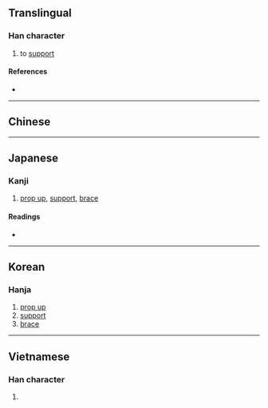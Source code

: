 {{character info/new}}
==Translingual==

===Han character===
{{Han char|rn=92|rad=牙|as=08|sn=12|four=90240|canj=FBRMH|ids=⿱⿱龸口牙}}

# to [[support]]

====References====
* {{Han ref|kx=0695.100|dkj=19919|dj=1108.120|hdz=21420.090|uh=725A|ud=29274|bh=DA67|bd=55911}}

----

==Chinese==
{{zh-see|撐|v}}

----

==Japanese==

===Kanji===
{{ja-kanji|grade=|rs=牙08}}

# [[prop up]], [[support]], [[brace]]

====Readings====
* {{ja-readings|on=[[とう]] (tō), [[ちょう]] (chō)|kun=[[はしら]] (hashira)}}

----

==Korean==

===Hanja===
{{ko-hanja|hangeul=탱|eumhun=|rv=taeng|mr=t'aeng|y=thayng}}

# [[prop up]]
# [[support]]
# [[brace]]

----

==Vietnamese==

===Han character===
{{vi-readings|rs=牙08| hanviet = sanh}}

# {{defn|lang=vi|sort=牙08}}

{{cln|vi|Han tu}}